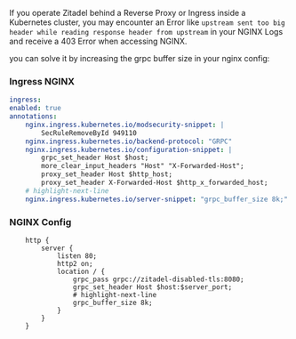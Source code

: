 If you operate Zitadel behind a Reverse Proxy or Ingress inside a Kubernetes cluster, 
you may encounter an Error like `upstream sent too big header while reading response header from upstream`
in your NGINX Logs and receive a 403 Error when accessing NGINX.

you can solve it by increasing the grpc buffer size in your nginx config:

### Ingress NGINX
```yaml
ingress:
enabled: true
annotations:
    nginx.ingress.kubernetes.io/modsecurity-snippet: |
        SecRuleRemoveById 949110
    nginx.ingress.kubernetes.io/backend-protocol: "GRPC"
    nginx.ingress.kubernetes.io/configuration-snippet: |
        grpc_set_header Host $host;
        more_clear_input_headers "Host" "X-Forwarded-Host";
        proxy_set_header Host $http_host;
        proxy_set_header X-Forwarded-Host $http_x_forwarded_host;
    # highlight-next-line
    nginx.ingress.kubernetes.io/server-snippet: "grpc_buffer_size 8k;"
```
### NGINX Config
```nginx
    http {
        server {
            listen 80;
            http2 on;
            location / {
                grpc_pass grpc://zitadel-disabled-tls:8080;
                grpc_set_header Host $host:$server_port;
                # highlight-next-line
                grpc_buffer_size 8k;
            }
        }
    }
```